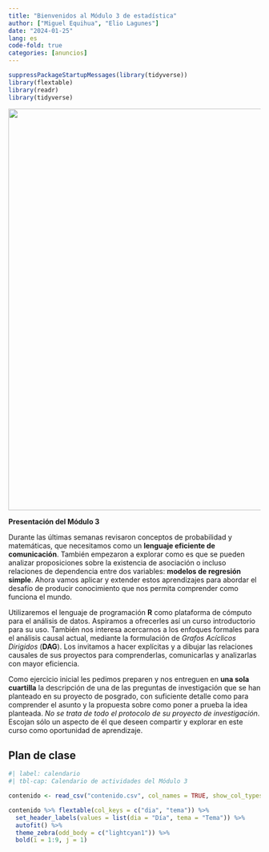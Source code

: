 ```yaml
---
title: "Bienvenidos al Módulo 3 de estadística"
author: ["Miguel Equihua", "Elio Lagunes"]
date: "2024-01-25"
lang: es
code-fold: true
categories: [anuncios]
---
```


```r
suppressPackageStartupMessages(library(tidyverse))
library(flextable)
library(readr)
library(tidyverse)

```

![](data-structure.png){width="800"}

**Presentación del Módulo 3**

Durante las últimas semanas revisaron conceptos de probabilidad y matemáticas, que necesitamos como un **lenguaje eficiente de comunicación**. También empezaron a explorar como es que se pueden analizar proposiciones sobre la existencia de asociación o incluso relaciones de dependencia entre dos variables: **modelos de regresión simple**. Ahora vamos aplicar y extender estos aprendizajes para abordar el desafío de producir conocimiento que nos permita comprender como funciona el mundo.

Utilizaremos el lenguaje de programación **R** como plataforma de cómputo para el análisis de datos. Aspiramos a ofrecerles así un curso introductorio para su uso. También nos interesa acercarnos a los enfoques formales para el análisis causal actual, mediante la formulación de *Grafos Acíclicos Dirigidos* (**DAG**). Los invitamos a hacer explícitas y a dibujar las relaciones causales de sus proyectos para comprenderlas, comunicarlas y analizarlas con mayor eficiencia.

Como ejercicio inicial les pedimos preparen y nos entreguen en **una sola cuartilla** la descripción de una de las preguntas de investigación que se han planteado en su proyecto de posgrado, con suficiente detalle como para comprender el asunto y la propuesta sobre como poner a prueba la idea planteada. _No se trata de todo el protocolo de su proyecto de investigación_. Escojan sólo un aspecto de él que deseen compartir y explorar en este curso como oportunidad de aprendizaje.

## Plan de clase


```r
#| label: calendario
#| tbl-cap: Calendario de actividades del Módulo 3 

contenido <- read_csv("contenido.csv", col_names = TRUE, show_col_types = FALSE)

contenido %>% flextable(col_keys = c("dia", "tema")) %>% 
  set_header_labels(values = list(dia = "Día", tema = "Tema")) %>% 
  autofit() %>% 
  theme_zebra(odd_body = c("lightcyan1")) %>% 
  bold(i = 1:9, j = 1)

```


